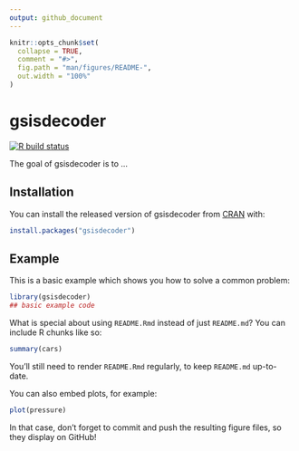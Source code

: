 ```yaml
---
output: github_document
---
```


<!-- README.md is generated from README.Rmd. Please edit that file -->

```r
knitr::opts_chunk$set(
  collapse = TRUE,
  comment = "#>",
  fig.path = "man/figures/README-",
  out.width = "100%"
)
```

# gsisdecoder

<!-- badges: start -->
[![R build status](https://github.com/mrcaseb/gsisdecoder/workflows/R-CMD-check/badge.svg)](https://github.com/mrcaseb/gsisdecoder/actions)
<!-- badges: end -->

The goal of gsisdecoder is to ...

## Installation

You can install the released version of gsisdecoder from [CRAN](https://CRAN.R-project.org) with:

``` r
install.packages("gsisdecoder")
```

## Example

This is a basic example which shows you how to solve a common problem:

```r
library(gsisdecoder)
## basic example code
```

What is special about using `README.Rmd` instead of just `README.md`? You can include R chunks like so:

```r
summary(cars)
```

You'll still need to render `README.Rmd` regularly, to keep `README.md` up-to-date.

You can also embed plots, for example:

```r
plot(pressure)
```

In that case, don't forget to commit and push the resulting figure files, so they display on GitHub!
